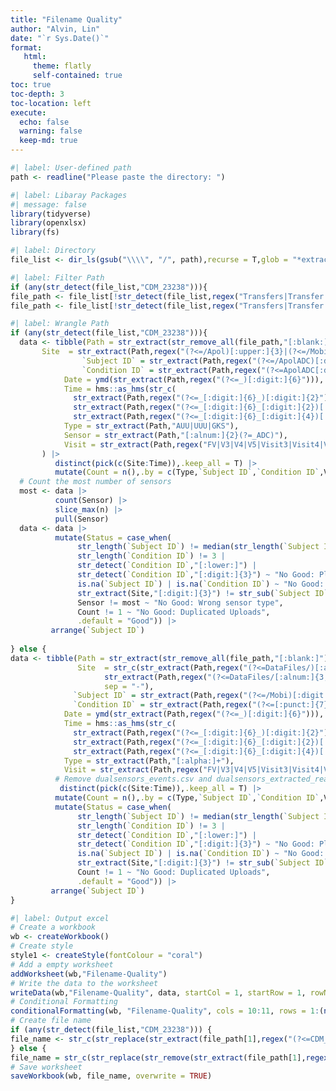 ```yaml
---
title: "Filename Quality"
author: "Alvin, Lin"
date: "`r Sys.Date()`"
format:
   html:
     theme: flatly
     self-contained: true
toc: true
toc-depth: 3
toc-location: left
execute:
  echo: false
  warning: false 
  keep-md: true
---
```

<!-- Instructions -->
<!-- Step 1 : Copy the directory of upload -->
<!-- Step 2 : Ctrl + Alt + R -->
<!-- Step 3 : And then paste -->

<!-- Case 1: Condition ID -->
<!-- \\oneabbott.com\dept\ADC\Technical_OPS\Clinical_Affairs\CDM_23238\003 -->

<!-- Case 2: Subject ID and Condition ID -->
<!-- \\wf00168p.oneabbott.com\data1\CDM\ADC-US-RES-23241\SE01\UploadData\UUU\UUU_Datafiles\083-IDR\2023-12-01_1554 -->

<!-- Case 3: Duplicated uploads and Put files on the wrong folders -->
<!-- \\wf00168p.oneabbott.com\data1\CDM\ADC-US-RES-22225\SE13_Ket\UploadData\UUU\UUU_DataFiles\SDRI-058 -->

<!-- Case 4: Folder name and Folder structure -->
<!-- \\wf00168p.oneabbott.com\data1\CDM\ADC-US-RES-21210\UploadData\AUU\AUU_DataFiles -->


<!-- Upload Data has a blank  -->
<!-- \\wf00168p.oneabbott.com\data1\CDM\ADC-US-RES-22225\SE29_Ket\Upload Data\UUU\UUU_DataFiles\ERA-117 -->
<!-- Data Files has a blank and Multiple Visits and rounds-->
<!-- \\wf00168p.oneabbott.com\data1\CDM\ADC-US-RES-22225\SE36_Lac\UploadData\UUU\UUU Data Files -->


<!-- External -->
<!-- UUU \\wf00168p.oneabbott.com\data1\CDM\ALB-US-EXP-21001\UploadData\AUU\AUU_DataFiles -->
<!-- \\wf00168p.oneabbott.com\data1\CDM\ADC-US-RES-23241\SE01\UploadData\UUU\UUU_Datafiles\083-IDR\2023-12-01_1554 -->

<!-- Upload Data has a blank  -->
<!-- \\wf00168p.oneabbott.com\data1\CDM\ADC-US-RES-22225\SE29_Ket\Upload Data\UUU\UUU_DataFiles\ERA-117 -->
<!-- Data Files has a blank and Multiple Visits and rounds-->
<!-- \\wf00168p.oneabbott.com\data1\CDM\ADC-US-RES-22225\SE36_Lac\UploadData\UUU\UUU Data Files -->
<!-- Multiple Visits and rounds -->
<!-- UUU/UUU_DataFiles/SDRI-058/000580001/FV/Apol0580001_______CAP_230405_101208/Apol0580001_______CAP_230405_101208_events.csv -->

<!-- InHouse -->
<!-- Round 1 -->
<!-- \\oneabbott.com\dept\ADC\Technical_OPS\Clinical_Affairs\CDM_23238\003 -->
<!-- \\oneabbott.com\dept\ADC\Technical_OPS\Clinical_Affairs\CDM_23238\004 -->
<!-- \\oneabbott.com\dept\ADC\Technical_OPS\Clinical_Affairs\CDM_23238\007 -->

```r
#| label: User-defined path
path <- readline("Please paste the directory: ")
```

```r
#| label: Libaray Packages 
#| message: false
library(tidyverse)
library(openxlsx)
library(fs)
```

```r
#| label: Directory
file_list <- dir_ls(gsub("\\\\", "/", path),recurse = T,glob = "*extracted_realm.zip|*events.csv|*devices.csv")
```

```r
#| label: Filter Path
if (any(str_detect(file_list,"CDM_23238"))){
file_path <- file_list[!str_detect(file_list,regex("Transfers|Transfer|Archive|Archives",ignore_case = T))]} else {
file_path <- file_list[!str_detect(file_list,regex("Transfers|Transfer|Archive|Archives|Final",ignore_case = T))]}
```

```r
#| label: Wrangle Path
if (any(str_detect(file_list,"CDM_23238"))){
  data <- tibble(Path = str_extract(str_remove_all(file_path,"[:blank:]"),regex("(?<=Clinical_Affairs/).+|(?<=Upload Data/).+")),
       Site  = str_extract(Path,regex("(?<=/Apol)[:upper:]{3}|(?<=/Mobi)[:upper:]{3}|(?<=/[:alnum:]{2}_)[:upper:]{3}")),
                `Subject ID` = str_extract(Path,regex("(?<=/ApolADC)[:digit:]{4}|(?<=/MobiADC)[:digit:]{4}|(?<=/[:alnum:]{2}_ADC)[:digit:]{4}")),
                `Condition ID` = str_extract(Path,regex("(?<=ApolADC[:digit:]{10}_)[:alnum:]+|(?<=MobiADC[:digit:]{10}_)[:alnum:]+|(?<=[:alnum:]{2}_ADC[:alnum:]{4}_)[:alnum:]+")),
            Date = ymd(str_extract(Path,regex("(?<=_)[:digit:]{6}"))),
            Time = hms::as_hms(str_c(
              str_extract(Path,regex("(?<=_[:digit:]{6}_)[:digit:]{2}")),
              str_extract(Path,regex("(?<=_[:digit:]{6}_[:digit:]{2})[:digit:]{2}")),
              str_extract(Path,regex("(?<=_[:digit:]{6}_[:digit:]{4})[:digit:]{2}")),sep = ":")),
            Type = str_extract(Path,"AUU|UUU|GKS"),
            Sensor = str_extract(Path,"[:alnum:]{2}(?=_ADC)"),
            Visit = str_extract(Path,regex("FV|V3|V4|V5|Visit3|Visit4|Visit5|Visit_3|Visit_4|Visit_5|C1|C2|C3|C4|Exit|Round1|Round2",ignore_case = T))
       ) |> 
          distinct(pick(c(Site:Time)),.keep_all = T) |> 
          mutate(Count = n(),.by = c(Type,`Subject ID`,`Condition ID`,Visit))
  # Count the most number of sensors  
  most <- data |> 
          count(Sensor) |> 
          slice_max(n) |> 
          pull(Sensor)      
  data <- data |>  
          mutate(Status = case_when(
               str_length(`Subject ID`) != median(str_length(`Subject ID`),na.rm = T) ~ "No Good: Please Check Subject ID",
               str_length(`Condition ID`) != 3 |
               str_detect(`Condition ID`,"[:lower:]") |
               str_detect(`Condition ID`,"[:digit:]{3}") ~ "No Good: Please Check Condition ID",
               is.na(`Subject ID`) | is.na(`Condition ID`) ~ "No Good: Please Check Subject ID and Condition ID",
               str_extract(Site,"[:digit:]{3}") != str_sub(`Subject ID`,1,3) ~ "No Good: Put files on the wrong Site folders",
               Sensor != most ~ "No Good: Wrong sensor type",
               Count != 1 ~ "No Good: Duplicated Uploads",
               .default = "Good")) |> 
         arrange(`Subject ID`)
  
} else {
data <- tibble(Path = str_extract(str_remove_all(file_path,"[:blank:]"),regex("(?<=UploadData/).+")),
               Site  = str_c(str_extract(Path,regex("(?<=DataFiles/)[:alnum:]+",ignore_case = T)),
                     str_extract(Path,regex("(?<=DataFiles/[:alnum:]{3,4}[:punct:]{1})[:alnum:]+",ignore_case = T)),
                     sep = "-"),
              `Subject ID` = str_extract(Path,regex("(?<=/Mobi)[:digit:]+|(?<=/Atna)[:digit:]+|(?<=/Apol)[:digit:]+")),
              `Condition ID` = str_extract(Path,regex("(?<=[:punct:]{7})[:alnum:]+")),
            Date = ymd(str_extract(Path,regex("(?<=_)[:digit:]{6}"))),
            Time = hms::as_hms(str_c(
              str_extract(Path,regex("(?<=_[:digit:]{6}_)[:digit:]{2}")),
              str_extract(Path,regex("(?<=_[:digit:]{6}_[:digit:]{2})[:digit:]{2}")),
              str_extract(Path,regex("(?<=_[:digit:]{6}_[:digit:]{4})[:digit:]{2}")),sep = ":")),
            Type = str_extract(Path,"[:alpha:]+"),
            Visit = str_extract(Path,regex("FV|V3|V4|V5|Visit3|Visit4|Visit5|Visit_3|Visit_4|Visit_5|C1|C2|C3|C4|Exit",ignore_case = T))) |>
          # Remove dualsensors_events.csv and dualsensors_extracted_realm.zip
           distinct(pick(c(Site:Time)),.keep_all = T) |> 
          mutate(Count = n(),.by = c(Type,`Subject ID`,`Condition ID`,Visit)) |>
          mutate(Status = case_when(
               str_length(`Subject ID`) != median(str_length(`Subject ID`),na.rm = T) ~ "No Good: Please Check Subject ID",
               str_length(`Condition ID`) != 3 |
               str_detect(`Condition ID`,"[:lower:]") |
               str_detect(`Condition ID`,"[:digit:]{3}") ~ "No Good: Please Check Condition ID",
               is.na(`Subject ID`) | is.na(`Condition ID`) ~ "No Good: Please Check Subject ID and Condition ID",
               str_extract(Site,"[:digit:]{3}") != str_sub(`Subject ID`,1,3) ~ "No Good: Put files on the wrong Site folders",
               Count != 1 ~ "No Good: Duplicated Uploads",
               .default = "Good")) |> 
         arrange(`Subject ID`)
}
```

```r
#| label: Output excel
# Create a workbook
wb <- createWorkbook()
# Create style 
style1 <- createStyle(fontColour = "coral") 
# Add a empty worksheet
addWorksheet(wb,"Filename-Quality")
# Write the data to the worksheet
writeData(wb,"Filename-Quality", data, startCol = 1, startRow = 1, rowNames = F)
# Conditional Formatting
conditionalFormatting(wb, "Filename-Quality", cols = 10:11, rows = 1:(nrow(data) + 1), style = style1, type = "contains", rule = "No Good")
# Create file name
if (any(str_detect(file_list,"CDM_23238"))) {
file_name <- str_c(str_replace(str_extract(file_path[1],regex("(?<=CDM_).{9}")),"/","-Sub")," Filename-Quality.xlsx")
} else {
file_name = str_c(str_replace(str_remove(str_extract(file_path[1],regex("(?<=CDM/)[:graph:]+|(?<=M:/)[:graph:]+")),regex("/UploadData.+|/Upload")),"/","-"), " Filename-Quality.xlsx")}
# Save worksheet
saveWorkbook(wb, file_name, overwrite = TRUE)
```
